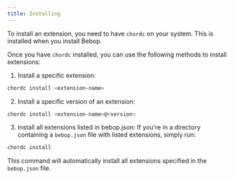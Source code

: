 ```yaml
---
title: Installing
---
```

To install an extension, you need to have `chordc` on your system. This is installed when you install Bebop.

Once you have `chordc` installed, you can use the following methods to install extensions:

1. Install a specific extension:
```sh
chordc install <extension-name>
```

2. Install a specific version of an extension:
```sh
chordc install <extension-name>@<version>
```

3. Install all extensions listed in bebop.json:
If you're in a directory containing a `bebop.json` file with listed extensions, simply run:
```sh
chordc install
```

This command will automatically install all extensions specified in the `bebop.json` file.